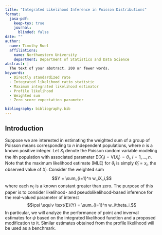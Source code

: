 ```yaml
---
title: "Integrated Likelihood Inference in Poisson Distributions"
format:
  jasa-pdf:
    keep-tex: true
    journal:
      blinded: false
date: ""
author: 
  name: Timothy Ruel
  affiliations: 
    name: Northwestern University
    department: Department of Statistics and Data Science
abstract: |
  The text of your abstract. 200 or fewer words.
keywords:
  - Directly standardized rate
  - Integrated likelihood ratio statistic
  - Maximum integrated likelihood estimator
  - Profile likelihood
  - Weighted sum
  - Zero score expectation parameter

bibliography: bibliography.bib  
---
```


## Introduction {#sec-intro}

Suppose we are interested in estimating the weighted sum of a group of Poisson means corresponding to $n$ independent populations, where $n$ is a known positive integer. Let $X_i$ denote the Poisson random variable modeling the $i$th population with associated parameter $\text{E}(X_i) = \text{V}(X_i) = \theta_i$, $i = 1, ..., n$. Note that the maximum likelihood estimate (MLE) for $\theta_i$ is simply $\hat{\theta}_i = x_i$, the observed value of $X_i$. Consider the weighted sum $$Y = \sum_{i=1}^n w_iX_i,$$ where each $w_i$ is a known constant greater than zero. The purpose of this paper is to consider likelihood- and pseudolikelihood-based inference for the real-valued parameter of interest $$\psi \equiv \text{E}(Y) = \sum_{i=1}^n w_i\theta_i.$$ In particular, we will analyze the performance of point and inverval estimates for $\psi$ based on the integrated likelihood function and a proposed modification to it. Similar estimates obtained from the profile likelihood will be used as a benchmark.

